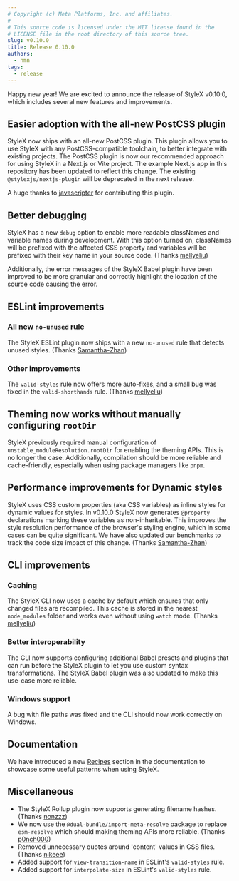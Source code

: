 ```yaml
---
# Copyright (c) Meta Platforms, Inc. and affiliates.
#
# This source code is licensed under the MIT license found in the
# LICENSE file in the root directory of this source tree.
slug: v0.10.0
title: Release 0.10.0
authors: 
  - nmn
tags: 
  - release
---
```


Happy new year! We are excited to announce the release of StyleX v0.10.0, which includes several new features and improvements.

## Easier adoption with the all-new PostCSS plugin

StyleX now ships with an all-new PostCSS plugin. This plugin allows you to use StyleX with any PostCSS-compatible toolchain,
to better integrate with existing projects. The PostCSS plugin is now our recommended approach for using StyleX
in a Next.js or Vite project. The example Next.js app in this repository has been updated to reflect this change. The existing 
`@stylexjs/nextjs-plugin` will be deprecated in the next release.

A huge thanks to [javascripter](https://github.com/javascripter/) for contributing this plugin.

## Better debugging

StyleX has a new `debug` option to enable more readable classNames and variable names during development.
With this option turned on, classNames will be prefixed with the affected CSS property and variables will
be prefixed with their key name in your source code. (Thanks [mellyeliu](https://github.com/mellyeliu/))

Additionally, the error messages of the StyleX Babel plugin have been improved to be more granular and
correctly highlight the location of the source code causing the error.

## ESLint improvements

### All new `no-unused` rule

The StyleX ESLint plugin now ships with a new `no-unused` rule that detects unused styles. (Thanks [Samantha-Zhan](https://github.com/Samantha-Zhan/))

### Other improvements

The `valid-styles` rule now offers more auto-fixes, and a small bug was fixed in the `valid-shorthands` rule.
(Thanks [mellyeliu](https://github.com/mellyeliu/))

## Theming now works without manually configuring `rootDir`

StyleX previously required manual configuration of `unstable_moduleResolution.rootDir` for enabling
the theming APIs. This is no longer the case. Additionally, compilation should be more reliable
and cache-friendly, especially when using package managers like `pnpm`.

## Performance improvements for Dynamic styles

StyleX uses CSS custom properties (aka CSS variables) as inline styles for dynamic values for styles.
In v0.10.0 StyleX now generates `@property` declarations marking these variables as non-inheritable.
This improves the style resolution performance of the browser's styling engine, which in some cases can
be quite significant. We have also updated our benchmarks to track the code size impact of this change.
(Thanks [Samantha-Zhan](https://github.com/Samantha-Zhan/))

## CLI improvements

### Caching

The StyleX CLI now uses a cache by default which ensures that only changed files are recompiled.
This cache is stored in the nearest `node_modules` folder and works even without using `watch` mode.
(Thanks [mellyeliu](https://github.com/mellyeliu/))

### Better interoperability

The CLI now supports configuring additional Babel presets and plugins that can run before the StyleX
plugin to let you use custom syntax transformations. The StyleX Babel plugin was also updated to make
this use-case more reliable.

### Windows support

A bug with file paths was fixed and the CLI should now work correctly on Windows.

## Documentation

We have introduced a new [Recipes](/docs/learn/recipes/variants/) section in the documentation to showcase some useful patterns when
using StyleX.

## Miscellaneous

- The StyleX Rollup plugin now supports generating filename hashes. (Thanks [nonzzz](https://github.com/nonzzz))
- We now use the `@dual-bundle/import-meta-resolve` package to replace `esm-resolve` which should making theming APIs more reliable. 
  (Thanks [p0nch000](https://github.com/p0nch000))
- Removed unnecessary quotes around 'content' values in CSS files. (Thanks [nikeee](https://github.com/nikeee))
- Added support for `view-transition-name` in ESLint's `valid-styles` rule.
- Added support for `interpolate-size` in ESLint's `valid-styles` rule.
